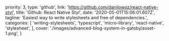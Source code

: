   priority: 3,
  type: 'github',
  link: 'https://github.com/danilowoz/react-native-styl',
  title: 'Github: React Native Styl',
  date: '2020-05-01T15:06:01.607Z',
  tagline: 'Easiest way to write stylesheets and free of dependencies.',
  categories: [
    'writing-stylesheets',
    'typescript',
    'micro-library',
    'react-native',
    'stylesheet',
  ],
  cover: './images/advanced-blog-system-in-gatsby/asset-1.png',
}
